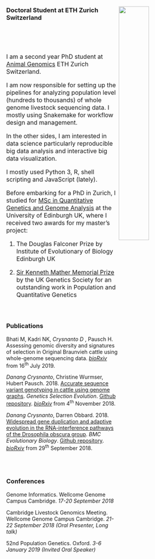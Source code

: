 ###
###
###
###
<a href="https://www.ethz.ch/en.html"><img src="figs/eth_logo.png" width="40%" height="40%" align="right"></a>  

### Doctoral Student at ETH Zurich Switzerland  
<br></br>
<br></br>
<font size="3.5">I am a second year PhD student at [Animal Genomics](http://www.ag.ethz.ch/) ETH Zurich Switzerland.  

I am now responsible for setting up the pipelines for analyzing population level (hundreds to thousands) of whole genome livestock sequencing data. 
I mostly using Snakemake for workflow design and management.

In the other sides, I am interested in data science particularly reproducible big data analysis and interactive big data visualization.  

I mostly used Python 3, R, shell scripting and JavaScript (lately). 

Before embarking for a PhD in Zurich, I studied for [MSc in Quantitative Genetics and Genome Analysis](http://qgen.bio.ed.ac.uk/) at the University of Edinburgh UK, where I received two awards for my master's project:  

(1)  The Douglas Falconer Prize by Institute of Evolutionary of Biology Edinburgh UK  

(2)  [Sir Kenneth Mather Memorial Prize](http://www.genetics.org.uk/medals-and-prizes/sir-kenneth-mather-memorial-prize/sir-kenneth-mather-memorial-prize-2016-17/) by the UK Genetics Society for an outstanding work in Population and Quantitative Genetics  
<br></br>
 
</font>

### **Publications** 
<script type='text/javascript' src='https://d1bxh8uas1mnw7.cloudfront.net/assets/embed.js'></script>

Bhati M, Kadri NK, *Crysnanto D* ,  Pausch H. Assessing genomic diversity and signatures of selection in Original Braunvieh cattle using whole-genome sequencing data. [*bioRxiv*](https://www.biorxiv.org/content/10.1101/703439v1) from 16<sup>th</sup> July 2019.

*Danang Crysnanto*, Christine Wurmser, Hubert Pausch. 2018. [Accurate sequence variant genotyping in cattle using genome graphs](https://gsejournal.biomedcentral.com/articles/10.1186/s12711-019-0462-x). *Genetics Selection Evolution*. [Github repository](https://github.com/danangcrysnanto/Graph-genotyping-paper-pipelines). [*bioRxiv*](https://www.biorxiv.org/content/10.1101/460345v2) from 4<sup>th</sup> November 2018.


*Danang Crysnanto*, Darren Obbard. 2018. [Widespread gene duplication and adaptive evolution in the RNA-interference pathways of the Drosophila obscura group](https://bmcevolbiol.biomedcentral.com/articles/10.1186/s12862-019-1425-0). *BMC Evolutionary Biology*. [Github repository](https://github.com/danangcrysnanto/RNAi-duplication). [*bioRxiv*](https://www.biorxiv.org/content/10.1101/429894v3) from 29<sup>th</sup> September 2018.


<br></br>


### **Conferences**

Genome Informatics. Wellcome Genome Campus Cambridge. *17-20 September 2018*

Cambridge Livestock Genomics Meeting. Wellcome Genome Campus Cambridge. *21-22 September 2018 (Oral Presenter, Long talk)*  

52nd Population Genetics. Oxford. *3-6 January 2019 (Invited Oral Speaker)*